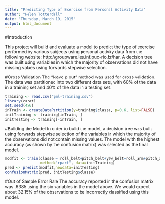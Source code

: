 ```yaml
---
title: "Predicting Type of Exercise from Personal Activity Data"
author: "Helen Totterdell"
date: "Thursday, March 19, 2015"
output: html_document
---
```


#Introduction

This project will build and evaluate a model to predict the type of exercise performed by various subjects using personal activity data from the following website:
http://groupware.les.inf.puc-rio.br/har.
A decision tree was built using variables in which the majority of observations did not have missing values using forwards stepwise selection.

#Cross Validation
The "leave p out" method was used for cross validation.  The data was partitioned into two different data sets, with 60% of the data in a training set and 40% of the data in a testing set.

```r
training <- read.csv("pml-training.csv")
library(caret)
set.seed(456)
inTrain <- createDataPartition(y=training$classe, p=0.6, list=FALSE)
initTraining <- training[inTrain, ]
initTesting <- training[-inTrain, ]
```

#Building the Model
In order to build the model, a decision tree was built using forwards stepwise selection of the variables in which the majority of the observations did not contain missing values.  The model with the highest accuracy (as shown by the confusion matrix) was selected as the final model.

```r
modfit <- train(classe ~ roll_belt+pitch_belt+yaw_belt+roll_arm+pitch_arm+yaw_arm, 
                method="rpart", data=initTraining)
pred <- predict(modfit,newdata=initTesting)
confusionMatrix(pred, initTesting$classe)
```

#Out of Sample Error Rate
The accuracy reported in the confusion matrix was .6385 using the six variables in the model above.  We would expect about 32.15% of the observations to be incorrectly classified using this model.

